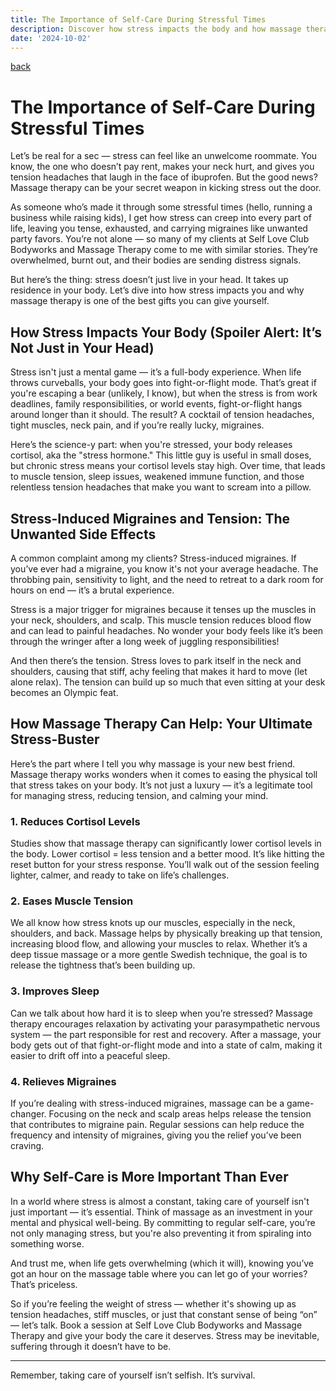 ```yaml
---
title: The Importance of Self-Care During Stressful Times
description: Discover how stress impacts the body and how massage therapy can offer relief, especially for clients dealing with stress-induced migraines and tension. Book now at Self Love Club in Wilmington, NC
date: '2024-10-02'
---
```

[back](/blog)

# The Importance of Self-Care During Stressful Times

Let’s be real for a sec — stress can feel like an unwelcome roommate. You know, the one who doesn’t pay rent, makes your neck hurt, and gives you tension headaches that laugh in the face of ibuprofen. But the good news? Massage therapy can be your secret weapon in kicking stress out the door.

As someone who’s made it through some stressful times (hello, running a business while raising kids), I get how stress can creep into every part of life, leaving you tense, exhausted, and carrying migraines like unwanted party favors. You’re not alone — so many of my clients at Self Love Club Bodyworks and Massage Therapy come to me with similar stories. They’re overwhelmed, burnt out, and their bodies are sending distress signals.

But here’s the thing: stress doesn’t just live in your head. It takes up residence in your body. Let’s dive into how stress impacts you and why massage therapy is one of the best gifts you can give yourself.

## How Stress Impacts Your Body (Spoiler Alert: It’s Not Just in Your Head)

Stress isn't just a mental game — it’s a full-body experience. When life throws curveballs, your body goes into fight-or-flight mode. That’s great if you're escaping a bear (unlikely, I know), but when the stress is from work deadlines, family responsibilities, or world events, fight-or-flight hangs around longer than it should. The result? A cocktail of tension headaches, tight muscles, neck pain, and if you’re really lucky, migraines.

Here’s the science-y part: when you're stressed, your body releases cortisol, aka the "stress hormone." This little guy is useful in small doses, but chronic stress means your cortisol levels stay high. Over time, that leads to muscle tension, sleep issues, weakened immune function, and those relentless tension headaches that make you want to scream into a pillow.

## Stress-Induced Migraines and Tension: The Unwanted Side Effects

A common complaint among my clients? Stress-induced migraines. If you’ve ever had a migraine, you know it's not your average headache. The throbbing pain, sensitivity to light, and the need to retreat to a dark room for hours on end — it’s a brutal experience.

Stress is a major trigger for migraines because it tenses up the muscles in your neck, shoulders, and scalp. This muscle tension reduces blood flow and can lead to painful headaches. No wonder your body feels like it’s been through the wringer after a long week of juggling responsibilities!

And then there’s the tension. Stress loves to park itself in the neck and shoulders, causing that stiff, achy feeling that makes it hard to move (let alone relax). The tension can build up so much that even sitting at your desk becomes an Olympic feat. 

## How Massage Therapy Can Help: Your Ultimate Stress-Buster

Here’s the part where I tell you why massage is your new best friend. Massage therapy works wonders when it comes to easing the physical toll that stress takes on your body. It’s not just a luxury — it’s a legitimate tool for managing stress, reducing tension, and calming your mind.

### 1. **Reduces Cortisol Levels**
Studies show that massage therapy can significantly lower cortisol levels in the body. Lower cortisol = less tension and a better mood. It’s like hitting the reset button for your stress response. You’ll walk out of the session feeling lighter, calmer, and ready to take on life’s challenges.

### 2. **Eases Muscle Tension**
We all know how stress knots up our muscles, especially in the neck, shoulders, and back. Massage helps by physically breaking up that tension, increasing blood flow, and allowing your muscles to relax. Whether it’s a deep tissue massage or a more gentle Swedish technique, the goal is to release the tightness that’s been building up.

### 3. **Improves Sleep**
Can we talk about how hard it is to sleep when you’re stressed? Massage therapy encourages relaxation by activating your parasympathetic nervous system — the part responsible for rest and recovery. After a massage, your body gets out of that fight-or-flight mode and into a state of calm, making it easier to drift off into a peaceful sleep.

### 4. **Relieves Migraines**
If you’re dealing with stress-induced migraines, massage can be a game-changer. Focusing on the neck and scalp areas helps release the tension that contributes to migraine pain. Regular sessions can help reduce the frequency and intensity of migraines, giving you the relief you’ve been craving.

## Why Self-Care is More Important Than Ever

In a world where stress is almost a constant, taking care of yourself isn't just important — it’s essential. Think of massage as an investment in your mental and physical well-being. By committing to regular self-care, you’re not only managing stress, but you're also preventing it from spiraling into something worse.

And trust me, when life gets overwhelming (which it will), knowing you’ve got an hour on the massage table where you can let go of your worries? That’s priceless.

So if you’re feeling the weight of stress — whether it's showing up as tension headaches, stiff muscles, or just that constant sense of being “on” — let’s talk. Book a session at Self Love Club Bodyworks and Massage Therapy and give your body the care it deserves. Stress may be inevitable, suffering through it doesn’t have to be.

---

Remember, taking care of yourself isn’t selfish. It’s survival.
